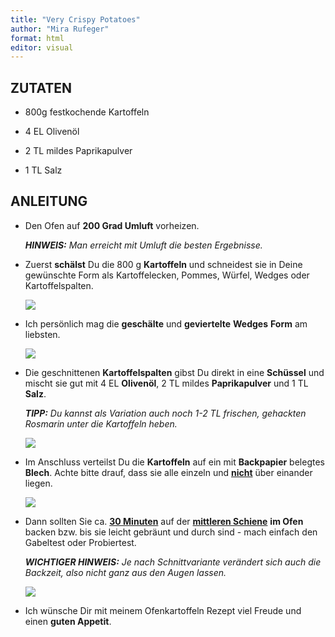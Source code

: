 ---
title: "Very Crispy Potatoes"
author: "Mira Rufeger"
format: html
editor: visual
---

## ZUTATEN

-   800g festkochende Kartoffeln

-   4 EL Olivenöl

-   2 TL mildes Paprikapulver

-   1 TL Salz

## ANLEITUNG

-   Den Ofen auf **200 Grad Umluft** vorheizen. 

    ***HINWEIS:** Man erreicht mit Umluft die besten Ergebnisse.*

-   Zuerst **schälst** Du die 800 g **Kartoffeln** und schneidest sie in Deine gewünschte Form als Kartoffelecken, Pommes, Würfel, Wedges oder Kartoffelspalten.

    ![](https://emmikochteinfach.de/wp-content/uploads/2022/11/Ablauf-Knusprige-Ofenkartoffeln-%E2%80%93-Kartoffel-Wedges-4.jpg)

-   Ich persönlich mag die **geschälte** und **geviertelte** **Wedges** **Form** am liebsten.

    ![](https://emmikochteinfach.de/wp-content/uploads/2022/11/Ablauf-Knusprige-Ofenkartoffeln-%E2%80%93-Kartoffel-Wedges-5.jpg)

-   Die geschnittenen **Kartoffelspalten** gibst Du direkt in eine **Schüssel** und mischt sie gut mit 4 EL **Olivenöl**, 2 TL mildes **Paprikapulver** und 1 TL **Salz**. 

    ***TIPP:** Du kannst als Variation auch noch 1-2 TL frischen, gehackten Rosmarin unter die Kartoffeln heben.*

    ![](https://emmikochteinfach.de/wp-content/uploads/2022/11/Ablauf-Knusprige-Ofenkartoffeln-%E2%80%93-Kartoffel-Wedges-3.jpg)

-   Im Anschluss verteilst Du die **Kartoffeln** auf ein mit **Backpapier** belegtes **Blech**. Achte bitte drauf, dass sie alle einzeln und [**nicht**]{.underline} über einander liegen.

    ![](https://emmikochteinfach.de/wp-content/uploads/2022/11/Ablauf-Knusprige-Ofenkartoffeln-%E2%80%93-Kartoffel-Wedges-1.jpg)

-   Dann sollten Sie ca. [**30 Minuten**]{.underline} auf der [**mittleren Schiene**]{.underline} **im Ofen** backen bzw. bis sie leicht gebräunt und durch sind - mach einfach den Gabeltest oder Probiertest.

    ***WICHTIGER HINWEIS:** Je nach Schnittvariante verändert sich auch die Backzeit, also nicht ganz aus den Augen lassen.*

    ![](https://emmikochteinfach.de/wp-content/uploads/2022/11/Ablauf-Knusprige-Ofenkartoffeln-%E2%80%93-Kartoffel-Wedges-10.jpg)

-   Ich wünsche Dir mit meinem Ofenkartoffeln Rezept viel Freude und einen **guten Appetit**.
